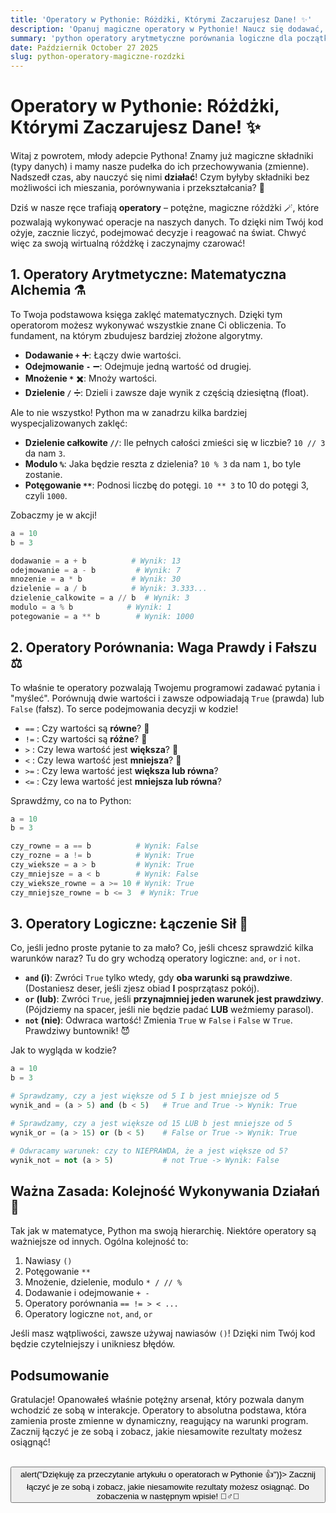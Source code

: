 ```yaml
---
title: 'Operatory w Pythonie: Różdżki, Którymi Zaczarujesz Dane! ✨'
description: 'Opanuj magiczne operatory w Pythonie! Naucz się dodawać, porównywać i łączyć warunki, aby tchnąć w swój kod prawdziwą moc podejmowania decyzji i wykonywania obliczeń.'
summary: 'python operatory arytmetyczne porównania logiczne dla początkujących'
date: Październik October 27 2025
slug: python-operatory-magiczne-rozdzki
---
```


# Operatory w Pythonie: Różdżki, Którymi Zaczarujesz Dane! ✨

Witaj z powrotem, młody adepcie Pythona! Znamy już magiczne składniki (typy danych) i mamy nasze pudełka do ich przechowywania (zmienne). Nadszedł czas, aby nauczyć się nimi **działać**! Czym byłyby składniki bez możliwości ich mieszania, porównywania i przekształcania? 🤔

Dziś w nasze ręce trafiają **operatory** – potężne, magiczne różdżki 🪄, które pozwalają wykonywać operacje na naszych danych. To dzięki nim Twój kod ożyje, zacznie liczyć, podejmować decyzje i reagować na świat. Chwyć więc za swoją wirtualną różdżkę i zaczynajmy czarować!

## 1. Operatory Arytmetyczne: Matematyczna Alchemia ⚗️

To Twoja podstawowa księga zaklęć matematycznych. Dzięki tym operatorom możesz wykonywać wszystkie znane Ci obliczenia. To fundament, na którym zbudujesz bardziej złożone algorytmy.

*   **Dodawanie `+`** ➕: Łączy dwie wartości.
*   **Odejmowanie `-`** ➖: Odejmuje jedną wartość od drugiej.
*   **Mnożenie `*`** ✖️: Mnoży wartości.
*   **Dzielenie `/`** ➗: Dzieli i zawsze daje wynik z częścią dziesiętną (float).

Ale to nie wszystko! Python ma w zanadrzu kilka bardziej wyspecjalizowanych zaklęć:

*   **Dzielenie całkowite `//`**: Ile pełnych całości zmieści się w liczbie? `10 // 3` da nam `3`.
*   **Modulo `%`**: Jaka będzie reszta z dzielenia? `10 % 3` da nam `1`, bo tyle zostanie.
*   **Potęgowanie `**`**: Podnosi liczbę do potęgi. `10 ** 3` to 10 do potęgi 3, czyli `1000`.

Zobaczmy je w akcji!

```python
a = 10
b = 3

dodawanie = a + b          # Wynik: 13
odejmowanie = a - b         # Wynik: 7
mnozenie = a * b           # Wynik: 30
dzielenie = a / b          # Wynik: 3.333...
dzielenie_calkowite = a // b  # Wynik: 3
modulo = a % b            # Wynik: 1
potegowanie = a ** b        # Wynik: 1000
```

## 2. Operatory Porównania: Waga Prawdy i Fałszu ⚖️

To właśnie te operatory pozwalają Twojemu programowi zadawać pytania i "myśleć". Porównują dwie wartości i zawsze odpowiadają `True` (prawda) lub `False` (fałsz). To serce podejmowania decyzji w kodzie!

*   `==` : Czy wartości są **równe**? 🤔
*   `!=` : Czy wartości są **różne**? 🤨
*   `>` : Czy lewa wartość jest **większa**? 🔼
*   `<` : Czy lewa wartość jest **mniejsza**? 🔽
*   `>=` : Czy lewa wartość jest **większa lub równa**?
*   `<=` : Czy lewa wartość jest **mniejsza lub równa**?

Sprawdźmy, co na to Python:

```python
a = 10
b = 3

czy_rowne = a == b          # Wynik: False
czy_rozne = a != b          # Wynik: True
czy_wieksze = a > b         # Wynik: True
czy_mniejsze = a < b        # Wynik: False
czy_wieksze_rowne = a >= 10 # Wynik: True
czy_mniejsze_rowne = b <= 3  # Wynik: True
```

## 3. Operatory Logiczne: Łączenie Sił 🤝

Co, jeśli jedno proste pytanie to za mało? Co, jeśli chcesz sprawdzić kilka warunków naraz? Tu do gry wchodzą operatory logiczne: `and`, `or` i `not`.

*   **`and` (i)**: Zwróci `True` tylko wtedy, gdy **oba warunki są prawdziwe**. (Dostaniesz deser, jeśli zjesz obiad **I** posprzątasz pokój).
*   **`or` (lub)**: Zwróci `True`, jeśli **przynajmniej jeden warunek jest prawdziwy**. (Pójdziemy na spacer, jeśli nie będzie padać **LUB** weźmiemy parasol).
*   **`not` (nie)**: Odwraca wartość! Zmienia `True` w `False` i `False` w `True`. Prawdziwy buntownik! 😈

Jak to wygląda w kodzie?

```python
a = 10
b = 3

# Sprawdzamy, czy a jest większe od 5 I b jest mniejsze od 5
wynik_and = (a > 5) and (b < 5)   # True and True -> Wynik: True

# Sprawdzamy, czy a jest większe od 15 LUB b jest mniejsze od 5
wynik_or = (a > 15) or (b < 5)    # False or True -> Wynik: True

# Odwracamy warunek: czy to NIEPRAWDA, że a jest większe od 5?
wynik_not = not (a > 5)           # not True -> Wynik: False
```

## Ważna Zasada: Kolejność Wykonywania Działań 👑

Tak jak w matematyce, Python ma swoją hierarchię. Niektóre operatory są ważniejsze od innych. Ogólna kolejność to:

1.  Nawiasy `()`
2.  Potęgowanie `**`
3.  Mnożenie, dzielenie, modulo `* / // %`
4.  Dodawanie i odejmowanie `+ -`
5.  Operatory porównania `== != > < ...`
6.  Operatory logiczne `not`, `and`, `or`

Jeśli masz wątpliwości, zawsze używaj nawiasów `()`! Dzięki nim Twój kod będzie czytelniejszy i unikniesz błędów.

## Podsumowanie

Gratulacje! Opanowałeś właśnie potężny arsenał, który pozwala danym wchodzić ze sobą w interakcje. Operatory to absolutna podstawa, która zamienia proste zmienne w dynamiczny, reagujący na warunki program. Zacznij łączyć je ze sobą i zobacz, jakie niesamowite rezultaty możesz osiągnąć!

<br/>
<button onClick={() => alert("Dziękuję za przeczytanie artykułu o operatorach w Pythonie 👍")}>
  Zacznij łączyć je ze sobą i zobacz, jakie niesamowite rezultaty możesz osiągnąć. Do zobaczenia w następnym wpisie! 🧙‍♂️🌟
</button>
